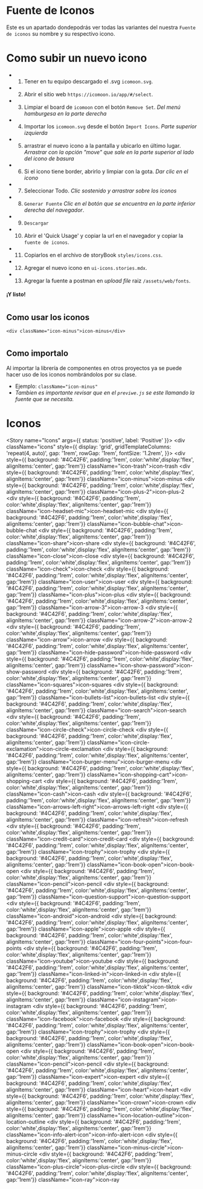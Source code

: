 
<Meta title="Icons" />



# Fuente de Iconos

Este es un apartado dondepodrás ver todas las variantes del nuestra `Fuente de iconos` su nombre y su respectivo icono.

# Como subir un nuevo icono
- 1. Tener en tu equipo descargado el .svg `icomoon.svg`.
- 2. Abrir el sitio web `https://icomoon.io/app/#/select`.
- 3. Limpiar el board de `icomoon` con el botón `Remove Set`. *Del menú hamburgesa en la parte derecha*
- 4. Importar los `icomoon.svg` desde el botón `Import Icons`. *Parte superior izquierda*
- 5. arrastrar el nuevo icono a la pantalla y ubicarlo en último lugar. *Arrastrar con la opción "move" que sale en la parte superior al lado del icono de basura*
- 6. Si el icono tiene border, abrirlo y limpiar con la gota. *Dar clic en el icono*
- 7. Seleccionar Todo. *Clic sostenido y arrastrar sobre los iconos*
- 8. `Generar Fuente` *Clic en el botón que se encuentra en la parte inferior derecha del navegador*.
- 9. `Descargar`
- 10. Abrir el 'Quick Usage' y copiar la url en el navegador y copiar la `fuente de iconos`.
- 11. Copiarlos en el archivo de storyBook `styles/icons.css`.
- 12. Agregar el nuevo icono en `ui-icons.stories.mdx`.
- 13. Agregar la fuente a postman en *upload file* raiz `/assets/web/fonts`.

#### ¡Y listo!
#
#
#
#
## Como usar los iconos
`<div className="icon-minus">icon-minus</div>`
#
#
#
#
## Como importalo
  Al importar la librería de componentes en otros proyectos ya se puede hacer uso de los iconos nombrándolos por su clase.
- Ejemplo: `className="icon-minus"`
- *Tambien es importante revisar que en el `previwe.js` se este llamando la fuente que se necesita.*
#
#
#
#

#
#
#
#
# Iconos

<Story
    name="Icons"
    args={{
        status: 'positive',
        label: 'Positive'
    }}>
    <div className="icons" style={{
        display: 'grid',
        gridTemplateColumns: 'repeat(4, auto)',
        gap: '1rem',
        rowGap: '1rem',
        fontSize: '1.2rem',
    }}>
        <div style={{ background: '#4C42F6', padding:'1rem', color:'white',display:'flex', alignItems:'center', gap:'1rem'}} className="icon-trash">icon-trash</div>
        <div style={{ background: '#4C42F6', padding:'1rem', color:'white',display:'flex', alignItems:'center', gap:'1rem'}} className="icon-minus">icon-minus</div>
        <div style={{ background: '#4C42F6', padding:'1rem', color:'white',display:'flex', alignItems:'center', gap:'1rem'}} className="icon-plus-2">icon-plus-2</div>
        <div style={{ background: '#4C42F6', padding:'1rem', color:'white',display:'flex', alignItems:'center', gap:'1rem'}} className="icon-headset-mic">icon-headset-mic</div>
        <div style={{ background: '#4C42F6', padding:'1rem', color:'white',display:'flex', alignItems:'center', gap:'1rem'}} className="icon-bubble-chat">icon-bubble-chat</div>
        <div style={{ background: '#4C42F6', padding:'1rem', color:'white',display:'flex', alignItems:'center', gap:'1rem'}} className="icon-share">icon-share</div>
        <div style={{ background: '#4C42F6', padding:'1rem', color:'white',display:'flex', alignItems:'center', gap:'1rem'}} className="icon-close">icon-close</div>
        <div style={{ background: '#4C42F6', padding:'1rem', color:'white',display:'flex', alignItems:'center', gap:'1rem'}} className="icon-check">icon-check</div>
        <div style={{ background: '#4C42F6', padding:'1rem', color:'white',display:'flex', alignItems:'center', gap:'1rem'}} className="icon-user">icon-user</div>
        <div style={{ background: '#4C42F6', padding:'1rem', color:'white',display:'flex', alignItems:'center', gap:'1rem'}} className="icon-plus">icon-plus</div>
        <div style={{ background: '#4C42F6', padding:'1rem', color:'white',display:'flex', alignItems:'center', gap:'1rem'}} className="icon-arrow-3">icon-arrow-3</div>
        <div style={{ background: '#4C42F6', padding:'1rem', color:'white',display:'flex', alignItems:'center', gap:'1rem'}} className="icon-arrow-2">icon-arrow-2</div>
        <div style={{ background: '#4C42F6', padding:'1rem', color:'white',display:'flex', alignItems:'center', gap:'1rem'}} className="icon-arrow">icon-arrow</div>
        <div style={{ background: '#4C42F6', padding:'1rem', color:'white',display:'flex', alignItems:'center', gap:'1rem'}} className="icon-hide-password">icon-hide-password</div>
        <div style={{ background: '#4C42F6', padding:'1rem', color:'white',display:'flex', alignItems:'center', gap:'1rem'}} className="icon-show-password">icon-show-password</div>
        <div style={{ background: '#4C42F6', padding:'1rem', color:'white',display:'flex', alignItems:'center', gap:'1rem'}} className="icon-squares">icon-squares</div>
        <div style={{ background: '#4C42F6', padding:'1rem', color:'white',display:'flex', alignItems:'center', gap:'1rem'}} className="icon-bullets-list">icon-bullets-list</div>
        <div style={{ background: '#4C42F6', padding:'1rem', color:'white',display:'flex', alignItems:'center', gap:'1rem'}} className="icon-search">icon-search</div>
        <div style={{ background: '#4C42F6', padding:'1rem', color:'white',display:'flex', alignItems:'center', gap:'1rem'}} className="icon-circle-check">icon-circle-check</div>
        <div style={{ background: '#4C42F6', padding:'1rem', color:'white',display:'flex', alignItems:'center', gap:'1rem'}} className="icon-circle-exclamation">icon-circle-exclamation</div>
        <div style={{ background: '#4C42F6', padding:'1rem', color:'white',display:'flex', alignItems:'center', gap:'1rem'}} className="icon-burger-menu">icon-burger-menu</div>
        <div style={{ background: '#4C42F6', padding:'1rem', color:'white',display:'flex', alignItems:'center', gap:'1rem'}} className="icon-shopping-cart">icon-shopping-cart</div>
        <div style={{ background: '#4C42F6', padding:'1rem', color:'white',display:'flex', alignItems:'center', gap:'1rem'}} className="icon-cash">icon-cash</div>
        <div style={{ background: '#4C42F6', padding:'1rem', color:'white',display:'flex', alignItems:'center', gap:'1rem'}} className="icon-arrows-left-right">icon-arrows-left-right</div>
        <div style={{ background: '#4C42F6', padding:'1rem', color:'white',display:'flex', alignItems:'center', gap:'1rem'}} className="icon-refresh">icon-refresh</div>
        <div style={{ background: '#4C42F6', padding:'1rem', color:'white',display:'flex', alignItems:'center', gap:'1rem'}} className="icon-credit-card">icon-credit-card</div>
        <div style={{ background: '#4C42F6', padding:'1rem', color:'white',display:'flex', alignItems:'center', gap:'1rem'}} className="icon-trophy">icon-trophy</div>
        <div style={{ background: '#4C42F6', padding:'1rem', color:'white',display:'flex', alignItems:'center', gap:'1rem'}} className="icon-book-open">icon-book-open</div>
        <div style={{ background: '#4C42F6', padding:'1rem', color:'white',display:'flex', alignItems:'center', gap:'1rem'}} className="icon-pencil">icon-pencil</div>
        <div style={{ background: '#4C42F6', padding:'1rem', color:'white',display:'flex', alignItems:'center', gap:'1rem'}} className="icon-question-support">icon-question-support</div>
        <div style={{ background: '#4C42F6', padding:'1rem', color:'white',display:'flex', alignItems:'center', gap:'1rem'}} className="icon-android">icon-android</div>
        <div style={{ background: '#4C42F6', padding:'1rem', color:'white',display:'flex', alignItems:'center', gap:'1rem'}} className="icon-apple">icon-apple</div>
        <div style={{ background: '#4C42F6', padding:'1rem', color:'white',display:'flex', alignItems:'center', gap:'1rem'}} className="icon-four-points">icon-four-points</div>
        <div style={{ background: '#4C42F6', padding:'1rem', color:'white',display:'flex', alignItems:'center', gap:'1rem'}} className="icon-youtube">icon-youtube</div>
        <div style={{ background: '#4C42F6', padding:'1rem', color:'white',display:'flex', alignItems:'center', gap:'1rem'}} className="icon-linked-in">icon-linked-in</div>
        <div style={{ background: '#4C42F6', padding:'1rem', color:'white',display:'flex', alignItems:'center', gap:'1rem'}} className="icon-tiktok">icon-tiktok</div>
        <div style={{ background: '#4C42F6', padding:'1rem', color:'white',display:'flex', alignItems:'center', gap:'1rem'}} className="icon-instagram">icon-instagram</div>
        <div style={{ background: '#4C42F6', padding:'1rem', color:'white',display:'flex', alignItems:'center', gap:'1rem'}} className="icon-facebook">icon-facebook</div>
        <div style={{ background: '#4C42F6', padding:'1rem', color:'white',display:'flex', alignItems:'center', gap:'1rem'}} className="icon-trophy">icon-trophy</div>
        <div style={{ background: '#4C42F6', padding:'1rem', color:'white',display:'flex', alignItems:'center', gap:'1rem'}} className="icon-book-open">icon-book-open</div>
        <div style={{ background: '#4C42F6', padding:'1rem', color:'white',display:'flex', alignItems:'center', gap:'1rem'}} className="icon-pencil">icon-pencil</div>
        <div style={{ background: '#4C42F6', padding:'1rem', color:'white',display:'flex', alignItems:'center', gap:'1rem'}} className="icon-expert">icon-expert</div>
        <div style={{ background: '#4C42F6', padding:'1rem', color:'white',display:'flex', alignItems:'center', gap:'1rem'}} className="icon-heart">icon-heart</div>
        <div style={{ background: '#4C42F6', padding:'1rem', color:'white',display:'flex', alignItems:'center', gap:'1rem'}} className="icon-crown">icon-crown</div>
        <div style={{ background: '#4C42F6', padding:'1rem', color:'white',display:'flex', alignItems:'center', gap:'1rem'}} className="icon-location-outline">icon-location-outline</div>
         <div style={{ background: '#4C42F6', padding:'1rem', color:'white',display:'flex', alignItems:'center', gap:'1rem'}} className="icon-info-alert-icon">icon-info-alert-icon</div>
        <div style={{ background: '#4C42F6', padding:'1rem', color:'white',display:'flex', alignItems:'center', gap:'1rem'}} className="icon-minus-circle">icon-minus-circle</div>
        <div style={{ background: '#4C42F6', padding:'1rem', color:'white',display:'flex', alignItems:'center', gap:'1rem'}} className="icon-plus-circle">icon-plus-circle</div>
        <div style={{ background: '#4C42F6', padding:'1rem', color:'white',display:'flex', alignItems:'center', gap:'1rem'}} className="icon-ray">icon-ray</div>
    </div>
</Story>